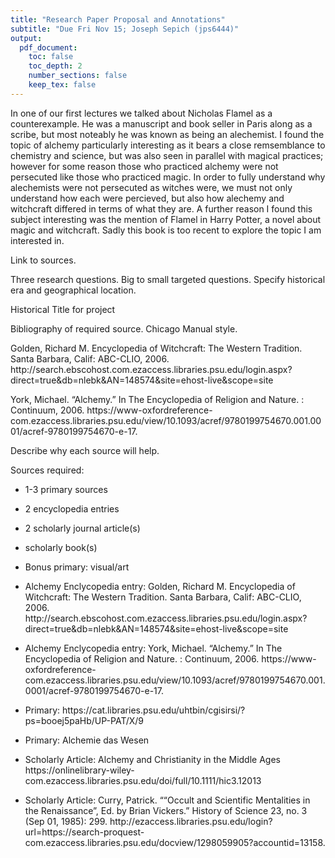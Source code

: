 ```yaml
---
title: "Research Paper Proposal and Annotations"
subtitle: "Due Fri Nov 15; Joseph Sepich (jps6444)"
output:
  pdf_document:
    toc: false
    toc_depth: 2
    number_sections: false
    keep_tex: false
---
```



In one of our first lectures we talked about Nicholas Flamel as a counterexample. He was a manuscript and book seller in Paris along as a scribe, but most noteably he was known as being an alechemist. I found the topic of alchemy particularly interesting as it bears a close remsemblance to chemistry and science, but was also seen in parallel with magical practices; however for some reason those who practiced alchemy were not persecuted like those who practiced magic. In order to fully understand why alechemists were not persecuted as witches were, we must not only understand how each were percieved, but also how alechemy and witchcraft differed in terms of what they are. A further reason I found this subject interesting was the mention of Flamel in Harry Potter, a novel about magic and witchcraft. Sadly this book is too recent to explore the topic I am interested in.

Link to sources.

Three research questions. Big to small targeted questions. Specify historical era and geographical location.

Historical Title for project

Bibliography of required source. Chicago Manual style.

Golden, Richard M. Encyclopedia of Witchcraft: The Western Tradition. Santa Barbara, Calif: ABC-CLIO, 2006. http://search.ebscohost.com.ezaccess.libraries.psu.edu/login.aspx?direct=true&db=nlebk&AN=148574&site=ehost-live&scope=site

York, Michael. "Alchemy." In The Encyclopedia of Religion and Nature. : Continuum, 2006. https://www-oxfordreference-com.ezaccess.libraries.psu.edu/view/10.1093/acref/9780199754670.001.0001/acref-9780199754670-e-17.

Describe why each source will help.


Sources required:

* 1-3 primary sources
* 2 encyclopedia entries
* 2 scholarly journal article(s)
* scholarly book(s)
* Bonus primary: visual/art


* Alchemy Enclycopedia entry: Golden, Richard M. Encyclopedia of Witchcraft: The Western Tradition. Santa Barbara, Calif: ABC-CLIO, 2006. http://search.ebscohost.com.ezaccess.libraries.psu.edu/login.aspx?direct=true&db=nlebk&AN=148574&site=ehost-live&scope=site
* Alchemy Enclycopedia entry: York, Michael. "Alchemy." In The Encyclopedia of Religion and Nature. : Continuum, 2006. https://www-oxfordreference-com.ezaccess.libraries.psu.edu/view/10.1093/acref/9780199754670.001.0001/acref-9780199754670-e-17.
* Primary: https://cat.libraries.psu.edu/uhtbin/cgisirsi/?ps=booej5paHb/UP-PAT/X/9
* Primary: Alchemie das Wesen
* Scholarly Article: Alchemy and Christianity in the Middle Ages https://onlinelibrary-wiley-com.ezaccess.libraries.psu.edu/doi/full/10.1111/hic3.12013
* Scholarly Article: Curry, Patrick. ""Occult and Scientific Mentalities in the Renaissance", Ed. by Brian Vickers." History of Science 23, no. 3 (Sep 01, 1985): 299. http://ezaccess.libraries.psu.edu/login?url=https://search-proquest-com.ezaccess.libraries.psu.edu/docview/1298059905?accountid=13158.










































